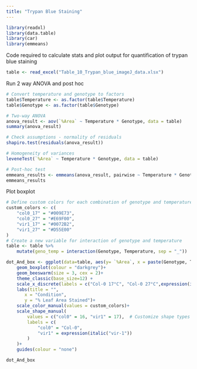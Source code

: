 ```yaml
---
title: "Trypan Blue Staining"
---
```

```r
library(readxl)
library(data.table)
library(car)
library(emmeans)
```

Code required to calculate stats and plot output for quantification of trypan blue staining

```r
table <- read_excel("Table_10_Trypan_blue_imageJ_data.xlsx")
```

Run 2 way ANOVA and post hoc
```r
# Convert temperature and genotype to factors
table$Temperature <- as.factor(table$Temperature)
table$Genotype <- as.factor(table$Genotype)

# Two-way ANOVA
anova_result <- aov(`%Area` ~ Temperature * Genotype, data = table)
summary(anova_result)

# Check assumptions - normality of residuals
shapiro.test(residuals(anova_result))

# Homogeneity of variances
leveneTest(`%Area` ~ Temperature * Genotype, data = table)

# Post-hoc test
emmeans_results <- emmeans(anova_result, pairwise ~ Temperature * Genotype)
emmeans_results
```

Plot boxplot
```r
# Define custom colors for each combination of genotype and temperature
custom_colors <- c(
    "col0_17" = "#009E73",  
    "col0_27" = "#E69F00",  
    "vir1_17" = "#0072B2", 
    "vir1_27" = "#D55E00"   
)
# Create a new variable for interaction of genotype and temperature
table <- table %>%
    mutate(geno_temp = interaction(Genotype, Temperature, sep = "_"))

dot_And_box <- ggplot(data=table, aes(y= `%Area`, x = paste(Genotype, Temperature), colour = geno_temp, shape = Genotype))+
    geom_boxplot(colour = "darkgrey")+
    geom_beeswarm(size = 3, cex = 2)+
    theme_classic(base_size=12) +
    scale_x_discrete(labels = c("Col-0 17°C", "Col-0 27°C",expression(italic("vir-1") * "17°C"), expression(italic("vir-1") * "27°C"))) +
    labs(title = "",
       x = "Condition",
       y = "% Leaf Area Stained")+
    scale_color_manual(values = custom_colors)+
    scale_shape_manual(
        values = c("col0" = 16, "vir1" = 17),  # Customize shape types
        labels = c(
            "col0" = "Col-0",
            "vir1" = expression(italic("vir-1"))
        )
    )+
    guides(colour = "none")

dot_And_box
```

